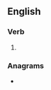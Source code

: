 ==English==

===Verb===
{{head|en|verb}}

# {{obsolete spelling of|serve|lang=en}}

===Anagrams===
* {{anagrams|en|a=eersu|re-use|resue|reuse}}